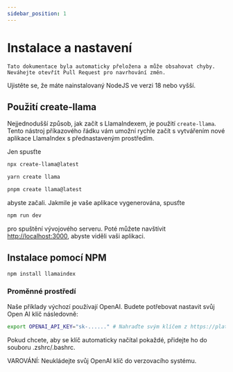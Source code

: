 ```yaml
---
sidebar_position: 1
---
```



# Instalace a nastavení

```Tato dokumentace byla automaticky přeložena a může obsahovat chyby. Neváhejte otevřít Pull Request pro navrhování změn.```


Ujistěte se, že máte nainstalovaný NodeJS ve verzi 18 nebo vyšší.


## Použití create-llama

Nejjednodušší způsob, jak začít s LlamaIndexem, je použití `create-llama`. Tento nástroj příkazového řádku vám umožní rychle začít s vytvářením nové aplikace LlamaIndex s přednastaveným prostředím.

Jen spusťte

<Tabs>
<TabItem value="1" label="npm" default>

```bash
npx create-llama@latest
```

</TabItem>
<TabItem value="2" label="Yarn">

```bash
yarn create llama
```

</TabItem>
<TabItem value="3" label="pnpm">

```bash
pnpm create llama@latest
```

</TabItem>
</Tabs>

abyste začali. Jakmile je vaše aplikace vygenerována, spusťte

```bash npm2yarn
npm run dev
```

pro spuštění vývojového serveru. Poté můžete navštívit [http://localhost:3000](http://localhost:3000), abyste viděli vaši aplikaci.
## Instalace pomocí NPM

```bash npm2yarn
npm install llamaindex
```


### Proměnné prostředí

Naše příklady výchozí používají OpenAI. Budete potřebovat nastavit svůj Open AI klíč následovně:

```bash
export OPENAI_API_KEY="sk-......" # Nahraďte svým klíčem z https://platform.openai.com/account/api-keys
```

Pokud chcete, aby se klíč automaticky načítal pokaždé, přidejte ho do souboru .zshrc/.bashrc.

VAROVÁNÍ: Neukládejte svůj OpenAI klíč do verzovacího systému.
